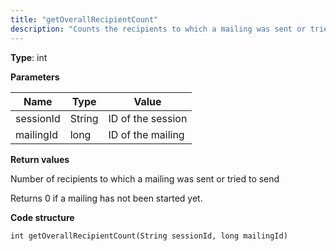 ```yaml
---
title: "getOverallRecipientCount"
description: "Counts the recipients to which a mailing was sent or tried to send in Optimizely Campaign."
---
```


**Type**: int

**Parameters**

| Name      | Type   | Value             |
| --------- | ------ | ----------------- |
| sessionId | String | ID of the session |
| mailingId | long   | ID of the mailing |

**Return values**

Number of recipients to which a mailing was sent or tried to send

Returns 0 if a mailing has not been started yet.

**Code structure**

`int getOverallRecipientCount(String sessionId, long mailingId)
`